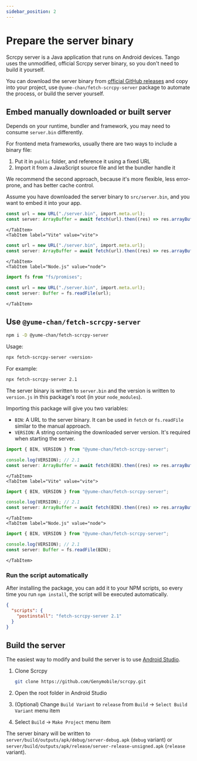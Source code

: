 ```yaml
---
sidebar_position: 2
---
```



# Prepare the server binary

Scrcpy server is a Java application that runs on Android devices. Tango uses the unmodified, official Scrcpy server binary, so you don't need to build it yourself.

You can download the server binary from [official GitHub releases](https://github.com/Genymobile/scrcpy/releases) and copy into your project, use `@yume-chan/fetch-scrcpy-server` package to automate the process, or build the server yourself.

## Embed manually downloaded or built server

Depends on your runtime, bundler and framework, you may need to consume `server.bin` differently.

For frontend meta frameworks, usually there are two ways to include a binary file:

1. Put it in `public` folder, and reference it using a fixed URL
2. Import it from a JavaScript source file and let the bundler handle it

We recommend the second approach, because it's more flexible, less error-prone, and has better cache control.

Assume you have downloaded the server binary to `src/server.bin`, and you want to embed it into your app.

<Tabs className="runtime-tabs" groupId="bundler">
    <TabItem label="Webpack 5" value="webpack-5">

```ts transpile
const url = new URL("./server.bin", import.meta.url);
const server: ArrayBuffer = await fetch(url).then((res) => res.arrayBuffer());
```

    </TabItem>
    <TabItem label="Vite" value="vite">

```ts transpile
const url = new URL("./server.bin", import.meta.url);
const server: ArrayBuffer = await fetch(url).then((res) => res.arrayBuffer());
```

    </TabItem>
    <TabItem label="Node.js" value="node">

```ts transpile
import fs from "fs/promises";

const url = new URL("./server.bin", import.meta.url);
const server: Buffer = fs.readFile(url);
```

    </TabItem>

</Tabs>

## Use `@yume-chan/fetch-scrcpy-server`

```sh npm2yarn
npm i -D @yume-chan/fetch-scrcpy-server
```

Usage:

```sh
npx fetch-scrcpy-server <version>
```

For example:

```sh
npx fetch-scrcpy-server 2.1
```

The server binary is written to `server.bin` and the version is written to `version.js` in this package's root (in your `node_modules`).

Importing this package will give you two variables:

- `BIN`: A URL to the server binary. It can be used in `fetch` or `fs.readFile` similar to the manual approach.
- `VERSION`: A string containing the downloaded server version. It's required when starting the server.

<Tabs className="runtime-tabs" groupId="bundler">
    <TabItem label="Webpack 5" value="webpack-5">

```ts transpile
import { BIN, VERSION } from "@yume-chan/fetch-scrcpy-server";

console.log(VERSION); // 2.1
const server: ArrayBuffer = await fetch(BIN).then((res) => res.arrayBuffer());
```

    </TabItem>
    <TabItem label="Vite" value="vite">

```ts transpile
import { BIN, VERSION } from "@yume-chan/fetch-scrcpy-server";

console.log(VERSION); // 2.1
const server: ArrayBuffer = await fetch(BIN).then((res) => res.arrayBuffer());
```

    </TabItem>
    <TabItem label="Node.js" value="node">

```ts transpile
import { BIN, VERSION } from "@yume-chan/fetch-scrcpy-server";

console.log(VERSION); // 2.1
const server: Buffer = fs.readFile(BIN);
```

    </TabItem>

</Tabs>

### Run the script automatically

After installing the package, you can add it to your NPM scripts, so every time you run `npm install`, the script will be executed automatically.

```json
{
  "scripts": {
    "postinstall": "fetch-scrcpy-server 2.1"
  }
}
```

## Build the server

The easiest way to modify and build the server is to use [Android Studio](https://developer.android.com/studio).

1. Clone Scrcpy

   ```sh
   git clone https://github.com/Genymobile/scrcpy.git
   ```

2. Open the root folder in Android Studio
3. (Optional) Change `Build Variant` to `release` from `Build` -> `Select Build Variant` menu item
4. Select `Build` -> `Make Project` menu item

The server binary will be written to `server/build/outputs/apk/debug/server-debug.apk` (`debug` variant) or `server/build/outputs/apk/release/server-release-unsigned.apk` (`release` variant).
